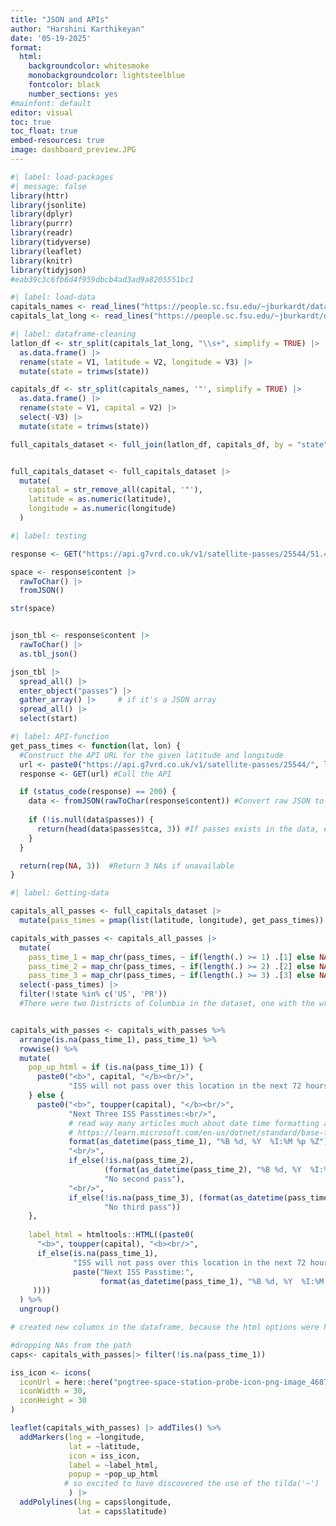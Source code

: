 ```yaml
---
title: "JSON and APIs"
author: "Harshini Karthikeyan"
date: '05-19-2025'
format:
  html:
    backgroundcolor: whitesmoke
    monobackgroundcolor: lightsteelblue
    fontcolor: black
    number_sections: yes
#mainfont: default
editor: visual
toc: true
toc_float: true
embed-resources: true
image: dashboard_preview.JPG
---
```


```r
#| label: load-packages
#| message: false
library(httr)
library(jsonlite)
library(dplyr)
library(purrr)
library(readr)
library(tidyverse)
library(leaflet)
library(knitr)
library(tidyjson)
#eab39c3c6fb6d4f959dbcb4ad3ad9a8205551bc1

```

```r
#| label: load-data
capitals_names <- read_lines("https://people.sc.fsu.edu/~jburkardt/datasets/states/state_capitals_name.txt")
capitals_lat_long <- read_lines("https://people.sc.fsu.edu/~jburkardt/datasets/states/state_capitals_ll.txt")
```

```r
#| label: dataframe-cleaning
latlon_df <- str_split(capitals_lat_long, "\\s+", simplify = TRUE) |>  
  as.data.frame() |> 
  rename(state = V1, latitude = V2, longitude = V3) |> 
  mutate(state = trimws(state))

capitals_df <- str_split(capitals_names, '"', simplify = TRUE) |>  
  as.data.frame() |> 
  rename(state = V1, capital = V2) |> 
  select(-V3) |> 
  mutate(state = trimws(state))

full_capitals_dataset <- full_join(latlon_df, capitals_df, by = "state")


full_capitals_dataset <- full_capitals_dataset |> 
  mutate(
    capital = str_remove_all(capital, '"'),
    latitude = as.numeric(latitude),
    longitude = as.numeric(longitude)
  )
```

```r
#| label: testing

response <- GET("https://api.g7vrd.co.uk/v1/satellite-passes/25544/51.45/-2.5833.json")

space <- response$content |> 
  rawToChar() |>  
  fromJSON()

str(space)


json_tbl <- response$content |> 
  rawToChar() |> 
  as.tbl_json()

json_tbl |>  
  spread_all() |> 
  enter_object("passes") |> 
  gather_array() |>     # if it's a JSON array
  spread_all() |> 
  select(start)
```

```r
#| label: API-function
get_pass_times <- function(lat, lon) {
  #Construct the API URL for the given latitude and longitude
  url <- paste0("https://api.g7vrd.co.uk/v1/satellite-passes/25544/", lat, "/", lon, ".json")
  response <- GET(url) #Call the API 

  if (status_code(response) == 200) {
    data <- fromJSON(rawToChar(response$content)) #Convert raw JSON to useable form
    
    if (!is.null(data$passes)) {
      return(head(data$passes$tca, 3)) #If passes exists in the data, extract first three pass times. Note that these are ordered descending, so it should get the earliest three times.
    }
  }

  return(rep(NA, 3))  #Return 3 NAs if unavailable
}
```

```r
#| label: Getting-data

capitals_all_passes <- full_capitals_dataset |> 
  mutate(pass_times = pmap(list(latitude, longitude), get_pass_times))

capitals_with_passes <- capitals_all_passes |> 
  mutate(
    pass_time_1 = map_chr(pass_times, ~ if(length(.) >= 1) .[1] else NA), 
    pass_time_2 = map_chr(pass_times, ~ if(length(.) >= 2) .[2] else NA),
    pass_time_3 = map_chr(pass_times, ~ if(length(.) >= 3) .[3] else NA)) |>
  select(-pass_times) |>
  filter(!state %in% c('US', 'PR'))
  #There were two Districts of Columbia in the dataset, one with the wrong latitude, so we dropped the other DC and San Juan of Puerto Rico(not sure why this was showing up).



```

```r

capitals_with_passes <- capitals_with_passes %>%
  arrange(is.na(pass_time_1), pass_time_1) %>%
  rowwise() %>%
  mutate(
    pop_up_html = if (is.na(pass_time_1)) {
      paste0("<b>", capital, "</b><br/>",
             "ISS will not pass over this location in the next 72 hours")
    } else {
      paste0("<b>", toupper(capital), "</b><br/>",
             "Next Three ISS Passtimes:<br/>",
             # read way many articles much about date time formatting and functions, but so happy with how it looks now
             # https://learn.microsoft.com/en-us/dotnet/standard/base-types/standard-date-and-time-format-strings
             format(as_datetime(pass_time_1), "%B %d, %Y  %I:%M %p %Z"),
             "<br/>",
             if_else(!is.na(pass_time_2),
                     (format(as_datetime(pass_time_2), "%B %d, %Y  %I:%M %p %Z")),
                     "No second pass"),
             "<br/>",
             if_else(!is.na(pass_time_3), (format(as_datetime(pass_time_3), "%B %d, %Y  %I:%M %p %Z")), 
                     "No third pass"))
    },  
    
    label_html = htmltools::HTML((paste0(
      "<b>", toupper(capital), "<b><br/>",
      if_else(is.na(pass_time_1),
              "ISS will not pass over this location in the next 72 hours",
              paste("Next ISS Passtime:",
                    format(as_datetime(pass_time_1), "%B %d, %Y  %I:%M %p %Z"))
     ))))
  ) %>%
  ungroup()

# created new columns in the dataframe, because the html options were having issues running within the leaflet plot and to make the code for the plot cleaner
```

```r
#dropping NAs from the path
caps<- capitals_with_passes|> filter(!is.na(pass_time_1))

```

```r
iss_icon <- icons(
  iconUrl = here::here("pngtree-space-station-probe-icon-png-image_4687961.png"), 
  iconWidth = 30, 
  iconHeight = 30
)

leaflet(capitals_with_passes) |> addTiles() %>%
  addMarkers(lng = ~longitude,
             lat = ~latitude,
             icon = iss_icon,
             label = ~label_html,
             popup = ~pop_up_html
            # so excited to have discovered the use of the tilda('~')
             ) |>
  addPolylines(lng = caps$longitude,
               lat = caps$latitude)

```
